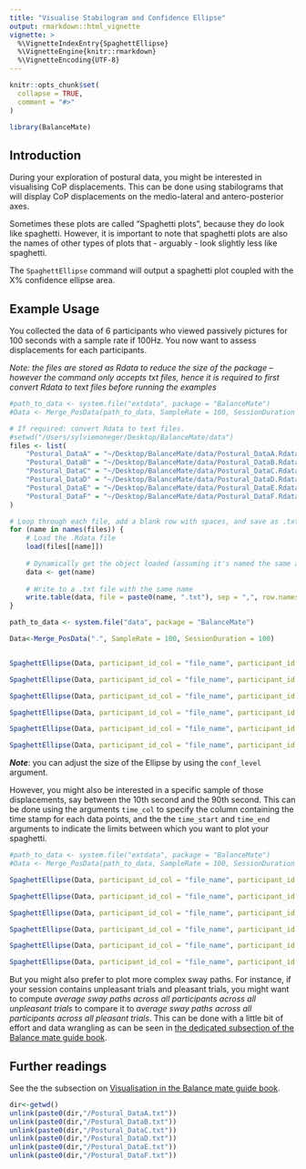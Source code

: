 ```yaml
---
title: "Visualise Stabilogram and Confidence Ellipse"
output: rmarkdown::html_vignette
vignette: >
  %\VignetteIndexEntry{SpaghettEllipse}
  %\VignetteEngine{knitr::rmarkdown}
  %\VignetteEncoding{UTF-8}
---
```


```r
knitr::opts_chunk$set(
  collapse = TRUE,
  comment = "#>"
)
```

```r
library(BalanceMate)
```

## Introduction

During your exploration of postural data, you might be interested in visualising CoP displacements. This can be done using stabilograms that will display CoP displacements on the medio-lateral and antero-posterior axes.

Sometimes these plots are called "Spaghetti plots", because they do look like spaghetti. However, it is important to note that spaghetti plots are also the names of other types of plots that - arguably - look slightly less like spaghetti.

The `SpaghettEllipse` command will output a spaghetti plot coupled with the X% confidence ellipse area.

## Example Usage

You collected the data of 6 participants who viewed passively pictures for 100 seconds with a sample rate if 100Hz. You now want to assess displacements for each participants. 

*Note: the files are stored as Rdata to reduce the size of the package -- however the command only accepts txt files, hence it is required to first convert Rdata to text files before running the examples*

```r
#path_to_data <- system.file("extdata", package = "BalanceMate")
#Data <- Merge_PosData(path_to_data, SampleRate = 100, SessionDuration = 100)

# If required: convert Rdata to text files.
#setwd("/Users/sylviemoneger/Desktop/BalanceMate/data")
files <- list(
    "Postural_DataA" = "~/Desktop/BalanceMate/data/Postural_DataA.Rdata",
    "Postural_DataB" = "~/Desktop/BalanceMate/data/Postural_DataB.Rdata",
    "Postural_DataC" = "~/Desktop/BalanceMate/data/Postural_DataC.Rdata",
    "Postural_DataD" = "~/Desktop/BalanceMate/data/Postural_DataD.Rdata",
    "Postural_DataE" = "~/Desktop/BalanceMate/data/Postural_DataE.Rdata",
    "Postural_DataF" = "~/Desktop/BalanceMate/data/Postural_DataF.Rdata"
)

# Loop through each file, add a blank row with spaces, and save as .txt
for (name in names(files)) {
    # Load the .Rdata file
    load(files[[name]])
    
    # Dynamically get the object loaded (assuming it's named the same as the file)
    data <- get(name)
    
    # Write to a .txt file with the same name
    write.table(data, file = paste0(name, ".txt"), sep = ",", row.names = FALSE, col.names = FALSE, quote = FALSE)
}

path_to_data <- system.file("data", package = "BalanceMate")

Data<-Merge_PosData(".", SampleRate = 100, SessionDuration = 100)


SpaghettEllipse(Data, participant_id_col = "file_name", participant_id = "Postural_DataA.txt", Title = "Participant A")

SpaghettEllipse(Data, participant_id_col = "file_name", participant_id = "Postural_DataB.txt", Title = "Participant B")

SpaghettEllipse(Data, participant_id_col = "file_name", participant_id = "Postural_DataC.txt", Title = "Participant C")

SpaghettEllipse(Data, participant_id_col = "file_name", participant_id = "Postural_DataD.txt", Title = "Participant D")

SpaghettEllipse(Data, participant_id_col = "file_name", participant_id = "Postural_DataE.txt", Title = "Participant E")

SpaghettEllipse(Data, participant_id_col = "file_name", participant_id = "Postural_DataF.txt", Title = "Participant F")
```

***Note***: you can adjust the size of the Ellipse by using the `conf_level` argument.

However, you might also be interested in a specific sample of those displacements, say between the 10th second and the 90th second. This can be done using the arguments `time_col` to specify the column containing the time stamp for each data points, and the the `time_start` and `time_end` arguments to indicate the limits between which you want to plot your spaghetti.

```r
#path_to_data <- system.file("extdata", package = "BalanceMate")
#Data <- Merge_PosData(path_to_data, SampleRate = 100, SessionDuration = 100)

SpaghettEllipse(Data, participant_id_col = "file_name", participant_id = "Postural_DataA.txt", time_col = "Time", time_start = 10, time_end = 90, Title = "Participant A")

SpaghettEllipse(Data, participant_id_col = "file_name", participant_id = "Postural_DataB.txt",  time_col = "Time", time_start = 10, time_end = 90,Title = "Participant B")

SpaghettEllipse(Data, participant_id_col = "file_name", participant_id = "Postural_DataC.txt",  time_col = "Time", time_start = 10, time_end = 90,Title = "Participant C")

SpaghettEllipse(Data, participant_id_col = "file_name", participant_id = "Postural_DataD.txt",  time_col = "Time", time_start = 10, time_end = 90,Title = "Participant D")

SpaghettEllipse(Data, participant_id_col = "file_name", participant_id = "Postural_DataE.txt",  time_col = "Time", time_start = 10, time_end = 90,Title = "Participant E")

SpaghettEllipse(Data, participant_id_col = "file_name", participant_id = "Postural_DataF.txt",  time_col = "Time", time_start = 10, time_end = 90,Title = "Participant F")
```

But you might also prefer to plot more complex sway paths. For instance, if your session contains unpleasant trials and pleasant trials, you might want to compute *average sway paths across all participants across all unpleasant trials* to compare it to *average sway paths across all participants across all pleasant trials*. This can be done with a little bit of effort and data wrangling as can be seen in [the dedicated subsection of the Balance mate guide book](https://jeanmoneger.com/book/processing#visualise).


## Further readings
See the the  subsection on [Visualisation in the Balance mate guide book](https://jeanmoneger.com/book/processing#visualise).

```r
dir<-getwd()
unlink(paste0(dir,"/Postural_DataA.txt"))
unlink(paste0(dir,"/Postural_DataB.txt"))
unlink(paste0(dir,"/Postural_DataC.txt"))
unlink(paste0(dir,"/Postural_DataD.txt"))
unlink(paste0(dir,"/Postural_DataE.txt"))
unlink(paste0(dir,"/Postural_DataF.txt"))

```
